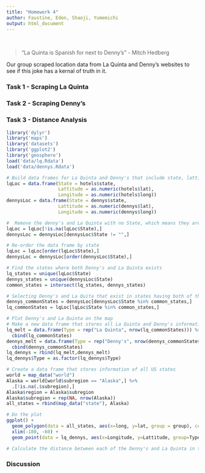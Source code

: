 ```yaml
---
title: "Homework 4"
author: Faustine, Eden, Shaoji, Yumemichi
output: html_document
---
```

<br>

> "La Quinta is Spanish for next to Denny’s" - Mitch Hedberg

Our group scraped location data from La Quinta and Denny's websites to see if this joke has a kernal of truth in it. 

### Task 1 - Scraping La Quinta

### Task 2 - Scraping Denny's

### Task 3 - Distance Analysis

```r
library('dylyr')
library('maps')
library('datasets')
library('ggplot2')
library('geosphere')
load('data/lq.Rdata')
load('data/dennys.Rdata')

# Build data frames for La Quinta and Denny's that include state, lattitude and longitude
lqLoc = data.frame(State = hotels$state, 
                   Lattitude = as.numeric(hotels$lat), 
                   Longitude = as.numeric(hotels$long))
dennysLoc = data.frame(State = dennys$state, 
                   Lattitude = as.numeric(dennys$lat), 
                   Longitude = as.numeric(dennys$long))

#  Remove the denny's and La Quinta with no State, which means they are outside of US
lqLoc = lqLoc[!is.na(lqLoc$State),]
dennysLoc = dennysLoc[dennysLoc$State != "",]

# Re-order the data frame by state
lqLoc = lqLoc[order(lqLoc$State),]
dennysLoc = dennysLoc[order(dennysLoc$State),]

# Find the states where both Denny's and La Quinta exists
lq_states = unique(lqLoc$State)
dennys_states = unique(dennysLoc$State)
common_states = intersect(lq_states, dennys_states)

# Selecting Denny's and La Quita that exist in states having both of them
dennys_commonStates = dennysLoc[dennysLoc$State %in% common_states,]
lq_commonStates = lqLoc[lqLoc$State %in% common_states,]

# Plot Denny's and La Quinta on the map
# Make a new data frame that stores all La Quinta and Denny's information for ggplot
lq_melt = data.frame(Type = rep("La Quinta", nrow(lq_commonStates))) %>%
  cbind(lq_commonStates)
dennys_melt = data.frame(Type = rep("Denny's", nrow(dennys_commonStates))) %>%
  cbind(dennys_commonStates)
lq_dennys = rbind(lq_melt,dennys_melt)
lq_dennys$Type = as.factor(lq_dennys$Type)

# Create a data frame that stores information of all US states
world = map_data("world")
Alaska = world[world$subregion == "Alaska",] %>%
  .[!is.na(.$subregion),]
Alaska$region = Alaska$subregion
Alaska$subregion = rep(NA, nrow(Alaska))
all_states = rbind(map_data("state"), Alaska)

# Do the plot
ggplot() + 
  geom_polygon(data = all_states, aes(x=long, y=lat, group = group), colour="white", fill="blue") +
  xlim(-180, -60) + 
  geom_point(data = lq_dennys, aes(x=Longitude, y=Lattitude, group=Type, color=Type), cex = 0.6)

# Calculate the distance between each of the Denny's and La Quinta in the common_states

```

### Discussion 


